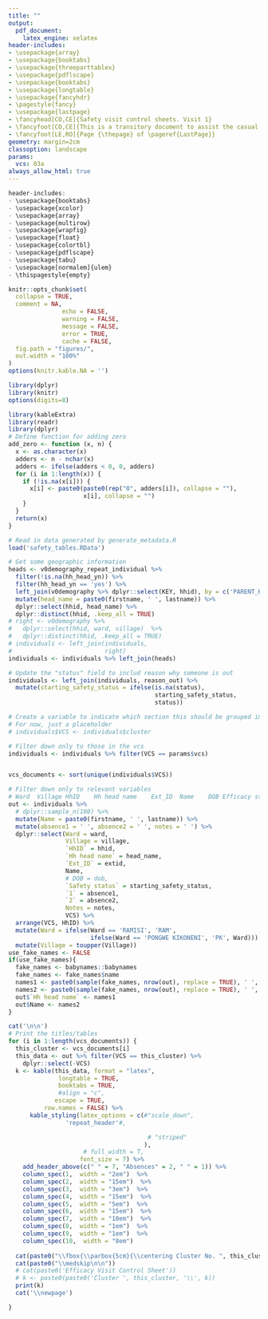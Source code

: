 ```yaml
---
title: ""
output: 
  pdf_document:
    latex_engine: xelatex
header-includes:
- \usepackage{array}
- \usepackage{booktabs}
- \usepackage{threeparttablex}
- \usepackage{pdflscape}
- \usepackage{booktabs}
- \usepackage{longtable}
- \usepackage{fancyhdr}
- \pagestyle{fancy}
- \usepackage{lastpage}
- \fancyhead[CO,CE]{Safety visit control sheets. Visit 1}
- \fancyfoot[CO,CE]{This is a transitory document to assist the casual laborers with household identification.\\This document will not be retained in the study investigator site file (ISF).\\Bohemia Safety Visit Control Sheets Version 2.0. Date = \today\\}
- \fancyfoot[LE,RO]{Page {\thepage} of \pageref{LastPage}}
geometry: margin=2cm
classoption: landscape
params:
  vcs: 03a
always_allow_html: true
---
```


\thispagestyle{fancy}


```r
header-includes:
- \usepackage{booktabs}
- \usepackage{xcolor}
- \usepackage{array}
- \usepackage{multirow}
- \usepackage{wrapfig}
- \usepackage{float}
- \usepackage{colortbl}
- \usepackage{pdflscape}
- \usepackage{tabu}
- \usepackage[normalem]{ulem}
- \thispagestyle{empty}

```


```r
knitr::opts_chunk$set(
  collapse = TRUE,
  comment = NA, 
               echo = FALSE, 
               warning = FALSE, 
               message = FALSE, 
               error = TRUE, 
               cache = FALSE,
  fig.path = "figures/",
  out.width = "100%"
)
options(knitr.kable.NA = '')
```



```r
library(dplyr)
library(knitr)
options(digits=8)

library(kableExtra)
library(readr)
library(dplyr)
# Define function for adding zero
add_zero <- function (x, n) {
  x <- as.character(x)
  adders <- n - nchar(x)
  adders <- ifelse(adders < 0, 0, adders)
  for (i in 1:length(x)) {
    if (!is.na(x[i])) {
      x[i] <- paste0(paste0(rep("0", adders[i]), collapse = ""),
                     x[i], collapse = "")
    }
  }
  return(x)
}
```

```r
# Read in data generated by generate_metadata.R
load('safety_tables.RData')

# Get some geographic information
heads <- v0demography_repeat_individual %>%
  filter(!is.na(hh_head_yn)) %>%
  filter(hh_head_yn == 'yes') %>%
  left_join(v0demography %>% dplyr::select(KEY, hhid), by = c('PARENT_KEY' = 'KEY')) %>%
  mutate(head_name = paste0(firstname, ' ', lastname)) %>%
  dplyr::select(hhid, head_name) %>%
  dplyr::distinct(hhid, .keep_all = TRUE)
# right <- v0demography %>% 
#   dplyr::select(hhid, ward, village)  %>%
#   dplyr::distinct(hhid, .keep_all = TRUE)
# individuals <- left_join(individuals,
#                          right) 
individuals <- individuals %>% left_join(heads)

# Update the "status" field to includ reason why someone is out
individuals <- left_join(individuals, reason_out) %>%
  mutate(starting_safety_status = ifelse(is.na(status),
                                         starting_safety_status,
                                         status))

# Create a variable to indicate which section this should be grouped in for printing
# For now, just a placeholder
# individuals$VCS <- individuals$cluster

# Filter down only to those in the vcs
individuals <- individuals %>% filter(VCS == params$vcs)


vcs_documents <- sort(unique(individuals$VCS))

# Filter down only to relevant variables
# Ward	Village	HhID	Hh head name	Ext_ID	Name	DOB	Efficacy status	Absences		Notes
out <- individuals %>%
  # dplyr::sample_n(100) %>%
  mutate(Name = paste0(firstname, ' ', lastname)) %>%
  mutate(absence1 = ' ', absence2 = ' ', notes = ' ') %>%
  dplyr::select(Ward = ward, 
                Village = village,
                `HhID` = hhid,
                `Hh head name` = head_name,
                `Ext_ID` = extid,
                Name,
                # DOB = dob,
                `Safety status` = starting_safety_status,
                `1` = absence1, 
                `2` = absence2,
                Notes = notes,
                VCS) %>%
  arrange(VCS, HhID) %>%
  mutate(Ward = ifelse(Ward == 'RAMISI', 'RAM',
                       ifelse(Ward == 'PONGWE KIKONENI', 'PK', Ward))) %>%
  mutate(Village = toupper(Village))
use_fake_names <- FALSE
if(use_fake_names){
  fake_names <- babynames::babynames
  fake_names <- fake_names$name
  names1 <- paste0(sample(fake_names, nrow(out), replace = TRUE), ' ', sample(fake_names, nrow(out), replace = TRUE))
  names2 <- paste0(sample(fake_names, nrow(out), replace = TRUE), ' ', sample(fake_names, nrow(out), replace = TRUE))
  out$`Hh head name` <- names1
  out$Name <- names2
}
```


```r
cat('\n\n')
# Print the titles/tables
for (i in 1:length(vcs_documents)) {
  this_cluster <- vcs_documents[i]
  this_data <- out %>% filter(VCS == this_cluster) %>%
    dplyr::select(-VCS)
  k <- kable(this_data, format = "latex",
              longtable = TRUE,
              booktabs = TRUE,
              #align = "c", 
             escape = TRUE,
          row.names = FALSE) %>%
      kable_styling(latex_options = c(#"scale_down",
                'repeat_header'#,

                                       # "striped"
                                      ), 
                     # full_width = T,
                    font_size = 7) %>%
    add_header_above(c(" " = 7, "Absences" = 2, " " = 1)) %>%
    column_spec(1,  width = "2em")  %>%
    column_spec(2,  width = "15em")  %>%
    column_spec(3,  width = "3em")  %>%
    column_spec(4,  width = "15em")  %>%
    column_spec(5,  width = "5em")  %>%
    column_spec(6,  width = "15em")  %>%
    column_spec(7,  width = "10em")  %>%
    column_spec(8,  width = "1em")  %>%
    column_spec(9,  width = "1em")  %>%
    column_spec(10,  width = "8em")  
  
  cat(paste0("\\fbox{\\parbox{5cm}{\\centering Cluster No. ", this_cluster, '',  "}}\n\n"))
  cat(paste0("\\medskip\n\n"))
  # cat(paste0('Efficacy Visit Control Sheet'))
  # k <- paste0(paste0('Cluster ', this_cluster, '\\', k))
  print(k)
  cat('\\newpage')

}
```

\cfoot{\thepage\ of \pageref{LastPage}}

